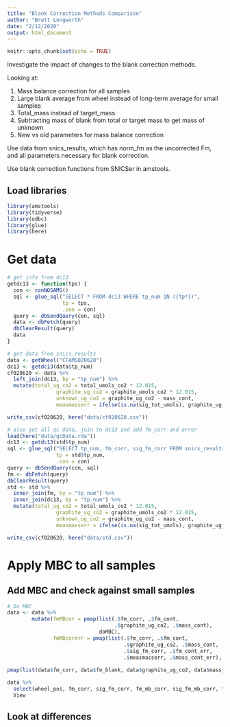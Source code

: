 ```yaml
---
title: "Blank Correction Methods Comparison"
author: "Brett Longworth"
date: "2/12/2020"
output: html_document
---
```


```r
knitr::opts_chunk$set(echo = TRUE)
```

Investigate the impact of changes to the blank correction methods.

Looking at:

1. Mass balance correction for all samples
2. Large blank average from wheel instead of long-term average for small samples
3. Total_mass instead of target_mass
4. Subtracting mass of blank from total or target mass to get mass of unknown
5. New vs old parameters for mass balance correction

Use data from snics_results, which has norm_fm as the uncorrected Fm, and all
parameters necessary for blank correction.

Use blank correction functions from SNICSer in amstools.

## Load libraries

```r
library(amstools)
library(tidyverse)
library(odbc)
library(glue)
library(here)
```

# Get data

```r
# get info from dc13
getdc13 <- function(tps) {
  con <- conNOSAMS()
  sql <- glue_sql("SELECT * FROM dc13 WHERE tp_num IN ({tp*})",
                  tp = tps,
                  .con = con)
  query <- dbSendQuery(con, sql)
  data <- dbFetch(query)
  dbClearResult(query)
  data
}

# get data from snics_results
data <- getWheel("CFAMS020620")
dc13 <- getdc13(data$tp_num)
cf020620 <- data %>%
  left_join(dc13, by = "tp_num") %>% 
  mutate(total_ug_co2 = total_umols_co2 * 12.015,
                graphite_ug_co2 = graphite_umols_co2 * 12.015,
                unknown_ug_co2 = graphite_ug_co2 - mass_cont,
                measmasserr = ifelse(is.na(sig_tot_umols), graphite_ug_co2 * .1, sig_tot_umols))

write_csv(cf020620, here("data/cf020620.csv"))

# also get all qc data, join to dc13 and add fm_corr and error
load(here("data/qcData.rda"))
dc13 <- getdc13(std$tp_num)
sql <- glue_sql("SELECT tp_num, fm_corr, sig_fm_corr FROM snics_results WHERE tp_num IN ({tp*})",
                tp = std$tp_num,
                .con = con)
query <- dbSendQuery(con, sql)
fm <- dbFetch(query)
dbClearResult(query)
std <- std %>%
  inner_join(fm, by = "tp_num") %>% 
  inner_join(dc13, by = "tp_num") %>% 
  mutate(total_ug_co2 = total_umols_co2 * 12.015,
                graphite_ug_co2 = graphite_umols_co2 * 12.015,
                unknown_ug_co2 = graphite_ug_co2 - mass_cont,
                measmasserr = ifelse(is.na(sig_tot_umols), graphite_ug_co2 * .1, sig_tot_umols))

write_csv(cf020620, here("data/std.csv"))
```

# Apply MBC to all samples

## Add MBC and check against small samples

```r

# Do MBC
data <- data %>%
        mutate(fmMBcor = pmap(list(.$fm_corr, .$fm_cont, 
                                   .$graphite_ug_co2, .$mass_cont), 
                              doMBC),
               fmMBcorerr = pmap(list(.$fm_corr, .$fm_cont, 
                                      .$graphite_ug_co2, .$mass_cont, 
                                      .$sig_fm_corr, .$fm_cont_err, 
                                      .$measmasserr, .$mass_cont_err), doMBCerr))
               
pmap(list(data$fm_corr, data$fm_blank, data$graphite_ug_co2, data$mass_cont), doMBC)

data %>% 
  select(wheel_pos, fm_corr, sig_fm_corr, fm_mb_corr, sig_fm_mb_corr, fmMBcor, fmMBcorerr) %>%
  View

```

## Look at differences

